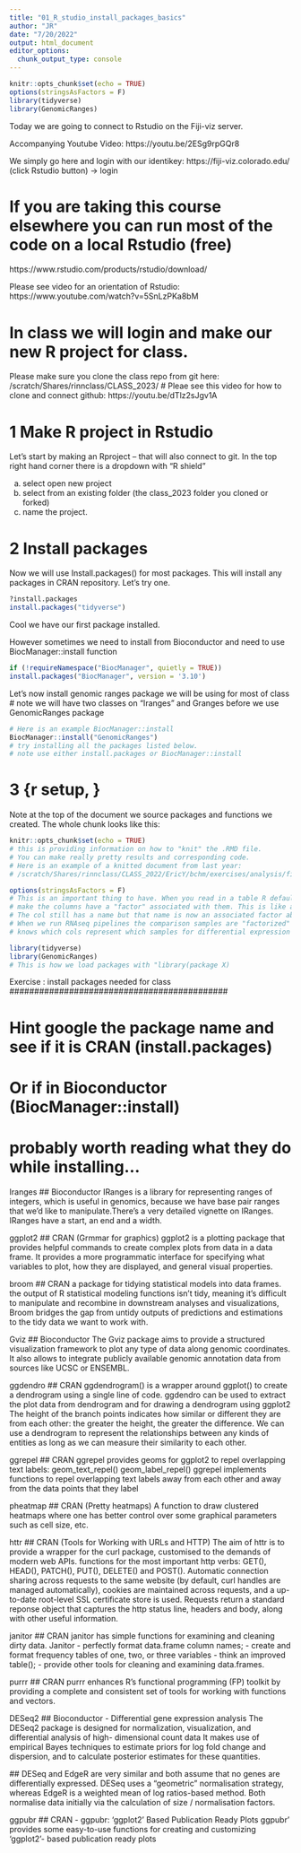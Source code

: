 ```yaml
---
title: "01_R_studio_install_packages_basics"
author: "JR"
date: "7/20/2022"
output: html_document
editor_options: 
  chunk_output_type: console
---
```


```r
knitr::opts_chunk$set(echo = TRUE)
options(stringsAsFactors = F)
library(tidyverse)
library(GenomicRanges)
```

Today we are going to connect to Rstudio on the Fiji-viz server.

Accompanying Youtube Video:
https://youtu.be/2ESg9rpGQr8


We simply go here and login with our identikey:
https://fiji-viz.colorado.edu/
(click Rstudio button) -> login

# If you are taking this course elsewhere you can run most of the code on a local Rstudio (free)
https://www.rstudio.com/products/rstudio/download/

Please see video for an orientation of Rstudio:
https://www.youtube.com/watch?v=5SnLzPKa8bM

# In class we will login and make our new R project for class.
Please make sure you clone the class repo from git here:
/scratch/Shares/rinnclass/CLASS_2023/<Your folder>
# Pleae see this video for how to clone and connect github:
https://youtu.be/dTlz2sJgv1A


#################################
# 1 Make R project in Rstudio
#################################

Let's start by making an Rproject -- that will also connect to git.
In the top right hand corner there is a dropdown with "R shield"

(a) select open new project
(b) select from an existing folder (the class_2023 folder you cloned or forked)
(c) name the project.

#################################
# 2 Install packages
#################################

Now we will use Install.packages() for most packages. This will install any packages in CRAN repository. Let's try one.
```R
?install.packages
install.packages("tidyverse")
```
Cool we have our first package installed.

However sometimes we need to install from Bioconductor and need to use BiocManager::install function
```R
if (!requireNamespace("BiocManager", quietly = TRUE))
install.packages("BiocManager", version = '3.10')
```

Let's now install genomic ranges package we will be using for most of class
# note we will have two classes on "Iranges" and Granges before we use GenomicRanges package
```R
# Here is an example BiocManager::install
BiocManager::install("GenomicRanges")
# try installing all the packages listed below.
# note use either install.packages or BiocManager::install
```


################
# 3 {r setup, }
################
Note at the top of the document we source packages and functions we created.
The whole chunk looks like this:
```r

knitr::opts_chunk$set(echo = TRUE)
# this is providing information on how to "knit" the .RMD file.
# You can make really pretty results and corresponding code.
# Here is an example of a knitted document from last year:
# /scratch/Shares/rinnclass/CLASS_2022/EricY/bchm/exercises/analysis/final

options(stringsAsFactors = F)
# This is an important thing to have. When you read in a table R default is to
# make the columns have a "factor" associated with them. This is like a "meta variable"
# The col still has a name but that name is now an associated factor above the name.
# When we run RNAseq pipelines the comparison samples are "factorized" so the program
# knows which cols represent which samples for differential expression etc.

library(tidyverse)
library(GenomicRanges)
# This is how we load packages with "library(package X)

```


############################################
Exercise : install packages needed for class
############################################

# Hint google the package name and see if it is CRAN (install.packages)
# Or if in Bioconductor (BiocManager::install)

# probably worth reading what they do while installing...

Iranges
  ## Bioconductor 
  IRanges is a library for representing ranges of integers, which is useful in genomics, 
  because we have base pair ranges that we'd like to manipulate.There's a very detailed vignette on IRanges. 
  IRanges have a start, an end and a width.


ggplot2
  ## CRAN (Grmmar for graphics)
  ggplot2 is a plotting package that provides helpful commands to create complex plots from data in a data frame. 
  It provides a more programmatic interface for specifying what variables to plot, how they are displayed, 
  and general visual properties.
  
broom
  ## CRAN
  a package for tidying statistical models into data frames.
  the output of R statistical modeling functions isn’t tidy, meaning it’s difficult to manipulate and 
  recombine in downstream analyses and visualizations,
  Broom bridges the gap from untidy outputs of predictions and estimations to the tidy data we want to work with.
  
Gviz
  ## Bioconductor
  The Gviz package aims to provide a structured visualization framework to plot any type of data along genomic coordinates.
  It also allows to integrate publicly available genomic annotation data from sources like UCSC or ENSEMBL.
  
ggdendro
  ## CRAN
  ggdendrogram() is a wrapper around ggplot() to create a dendrogram using a single line of code.
  ggdendro can be used to extract the plot data from dendrogram and for drawing a dendrogram using ggplot2
  The height of the branch points indicates how similar or different they are from each other: the greater the height, 
  the greater the difference.
  We can use a dendrogram to represent the relationships between any kinds of entities as long
  as we can measure their similarity to each other.
  
ggrepel
  ## CRAN
  ggrepel provides geoms for ggplot2 to repel overlapping text labels: geom_text_repel() geom_label_repel()
  ggrepel implements functions to repel overlapping text labels away from each other 
  and away from the data points that they label
  
pheatmap
  ## CRAN (Pretty heatmaps)
  A function to draw clustered heatmaps where one has better control over some graphical parameters such as cell size, etc.
  
httr
  ## CRAN (Tools for Working with URLs and HTTP)
  The aim of httr is to provide a wrapper for the curl package, customised to the demands of modern web APIs.
  functions for the most important http verbs: GET(), HEAD(), PATCH(), PUT(), DELETE() and POST().
  Automatic connection sharing across requests to the same website (by default, curl handles are managed automatically),
  cookies are maintained across requests, and a up-to-date root-level SSL certificate store is used.
  Requests return a standard reponse object that captures the http status line, headers and body, 
  along with other useful information.
  
janitor
  ## CRAN
  janitor has simple functions for examining and cleaning dirty data. Janitor
  - perfectly format data.frame column names;
  - create and format frequency tables of one, two, or three variables - think an improved table();
  - provide other tools for cleaning and examining data.frames.
  
purrr
  ## CRAN
  purrr enhances R's functional programming (FP) toolkit by providing a complete and consistent set of tools 
  for working with functions and vectors.
  
DESeq2 
  ## Bioconductor - Differential gene expression analysis
  The DESeq2 package is designed for normalization, visualization, and differential analysis of high- dimensional count data
  It makes use of empirical Bayes techniques to estimate priors for log fold change and dispersion, 
  and to calculate posterior estimates for these quantities.
  
  ## DESeq and EdgeR are very similar and both assume that no genes are differentially expressed.
  DESeq uses a "geometric" normalisation strategy, whereas
  EdgeR is a weighted mean of log ratios-based method.
  Both normalise data initially via the calculation of size / normalisation factors.
  
  
ggpubr
  ## CRAN  - ggpubr: 'ggplot2' Based Publication Ready Plots
  ggpubr' provides some easy-to-use functions for creating and customizing 'ggplot2'- based publication ready plots


